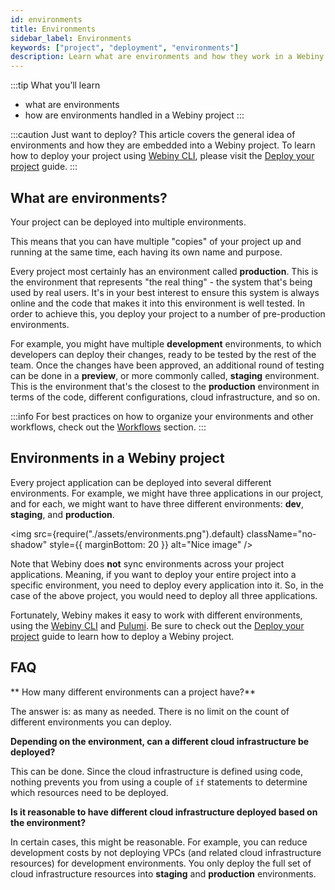 ```yaml
---
id: environments
title: Environments
sidebar_label: Environments
keywords: ["project", "deployment", "environments"]
description: Learn what are environments and how they work in a Webiny project.
---
```



:::tip What you’ll learn
- what are environments
- how are environments handled in a Webiny project
:::

:::caution Just want to deploy?
This article covers the general idea of environments and how they are embedded into a Webiny project. To learn how to deploy your project using [Webiny CLI](/docs/key-topics/webiny-cli), please visit the [Deploy your project](/docs/how-to-guides/deployment/deploy-your-project) guide.
:::

## What are environments?

Your project can be deployed into multiple environments.

This means that you can have multiple "copies" of your project up and running at the same time, each having its own name and purpose.

Every project most certainly has an environment called **production**. This is the environment that represents "the real thing" - the system that's being used by real users. It's in your best interest to ensure this system is always online and the code that makes it into this environment is well tested. In order to achieve this, you deploy your project to a number of pre-production environments.

For example, you might have multiple **development** environments, to which developers can deploy their changes, ready to be tested by the rest of the team. Once the changes have been approved, an additional round of testing can be done in a **preview**, or more commonly called, **staging** environment. This is the environment that's the closest to the **production** environment in terms of the code, different configurations, cloud infrastructure, and so on.

:::info
For best practices on how to organize your environments and other workflows, check out the [Workflows](#) section.
:::

## Environments in a Webiny project

<!-- vale off -->
Every project application can be deployed into several different environments. For example, we might have three applications in our project, and for each, we might want to have three different environments: **dev**, **staging**, and **production**.


<img
  src={require("./assets/environments.png").default}
  className="no-shadow"
  style={{ marginBottom: 20 }}
  alt="Nice image"
/>

<!-- vale on -->

Note that Webiny does **not** sync environments across your project applications. Meaning, if you want to deploy your entire project into a specific environment, you need to deploy every application into it. So, in the case of the above project, you would need to deploy all three applications.

Fortunately, Webiny makes it easy to work with different environments, using the [Webiny CLI](/docs/key-topics/webiny-cli) and [Pulumi](/docs/key-topics/deployment/iac-with-pulumi). Be sure to check out the [Deploy your project](/docs/how-to-guides/deployment/deploy-your-project) guide to learn how to deploy a Webiny project.

## FAQ

** How many different environments can a project have?**

The answer is: as many as needed. There is no limit on the count of different environments you can deploy.

**Depending on the environment, can a different cloud infrastructure be deployed?**

This can be done. Since the cloud infrastructure is defined using code, nothing prevents you from using a couple of `if` statements to determine which resources need to be deployed.

**Is it reasonable to have different cloud infrastructure deployed based on the environment?**

In certain cases, this might be reasonable. For example, you can reduce development costs by not deploying VPCs (and related cloud infrastructure resources) for development environments. You only deploy the full set of cloud infrastructure resources into **staging** and **production** environments.
